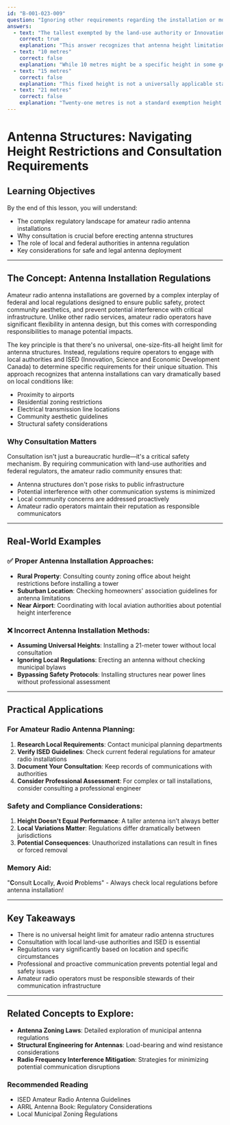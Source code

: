 ```yaml
---
id: "B-001-023-009"
question: "Ignoring other requirements regarding the installation or modification of an antenna system, what is the tallest antenna structure you could erect without public consultation?"
answers:
  - text: "The tallest exempted by the land-use authority or Innovation, Science and Economic Development Canada"
    correct: true
    explanation: "This answer recognizes that antenna height limitations can vary based on local jurisdictions and federal regulations. The correct approach is to consult both local land-use authorities (like municipal governments) and ISED, as they may have specific exemption criteria that differ depending on the specific location and zoning requirements. This ensures that amateur radio operators comply with both local and federal regulations regarding antenna structures."
  - text: "10 metres"
    correct: false
    explanation: "While 10 metres might be a specific height in some generic guidelines, it's not a universal standard. Antenna height restrictions vary significantly between different municipalities, land-use zones, and geographical contexts. Blindly assuming a fixed height without consulting local authorities could lead to regulatory violations."
  - text: "15 metres"
    correct: false
    explanation: "This fixed height is not a universally applicable standard for antenna installation. Different regions have unique zoning laws, and antenna height restrictions can depend on factors like proximity to airports, residential areas, and local infrastructure. Relying on a single, fixed measurement without consulting local authorities is incorrect and potentially problematic."
  - text: "21 metres"
    correct: false
    explanation: "Twenty-one metres is not a standard exemption height for antenna structures. Each location has unique regulatory requirements, and amateur radio operators must consult both local land-use authorities and ISED to determine specific height restrictions and consultation requirements for their particular installation."
---
```


# Antenna Structures: Navigating Height Restrictions and Consultation Requirements

## Learning Objectives
By the end of this lesson, you will understand:
- The complex regulatory landscape for amateur radio antenna installations
- Why consultation is crucial before erecting antenna structures
- The role of local and federal authorities in antenna regulation
- Key considerations for safe and legal antenna deployment

---

## The Concept: Antenna Installation Regulations

Amateur radio antenna installations are governed by a complex interplay of federal and local regulations designed to ensure public safety, protect community aesthetics, and prevent potential interference with critical infrastructure. Unlike other radio services, amateur radio operators have significant flexibility in antenna design, but this comes with corresponding responsibilities to manage potential impacts.

The key principle is that there's no universal, one-size-fits-all height limit for antenna structures. Instead, regulations require operators to engage with local authorities and ISED (Innovation, Science and Economic Development Canada) to determine specific requirements for their unique situation. This approach recognizes that antenna installations can vary dramatically based on local conditions like:
- Proximity to airports
- Residential zoning restrictions
- Electrical transmission line locations
- Community aesthetic guidelines
- Structural safety considerations

### Why Consultation Matters

Consultation isn't just a bureaucratic hurdle—it's a critical safety mechanism. By requiring communication with land-use authorities and federal regulators, the amateur radio community ensures that:
- Antenna structures don't pose risks to public infrastructure
- Potential interference with other communication systems is minimized
- Local community concerns are addressed proactively
- Amateur radio operators maintain their reputation as responsible communicators

---

## Real-World Examples

### ✅ Proper Antenna Installation Approaches:
- **Rural Property**: Consulting county zoning office about height restrictions before installing a tower
- **Suburban Location**: Checking homeowners' association guidelines for antenna limitations
- **Near Airport**: Coordinating with local aviation authorities about potential height interference

### ❌ Incorrect Antenna Installation Methods:
- **Assuming Universal Heights**: Installing a 21-meter tower without local consultation
- **Ignoring Local Regulations**: Erecting an antenna without checking municipal bylaws
- **Bypassing Safety Protocols**: Installing structures near power lines without professional assessment

---

## Practical Applications

### For Amateur Radio Antenna Planning:
1. **Research Local Requirements**: Contact municipal planning departments
2. **Verify ISED Guidelines**: Check current federal regulations for amateur radio installations
3. **Document Your Consultation**: Keep records of communications with authorities
4. **Consider Professional Assessment**: For complex or tall installations, consider consulting a professional engineer

### Safety and Compliance Considerations:
1. **Height Doesn't Equal Performance**: A taller antenna isn't always better
2. **Local Variations Matter**: Regulations differ dramatically between jurisdictions
3. **Potential Consequences**: Unauthorized installations can result in fines or forced removal

### Memory Aid:
"**C**onsult **L**ocally, **A**void **P**roblems" - Always check local regulations before antenna installation!

---

## Key Takeaways

- There is no universal height limit for amateur radio antenna structures
- Consultation with local land-use authorities and ISED is essential
- Regulations vary significantly based on location and specific circumstances
- Professional and proactive communication prevents potential legal and safety issues
- Amateur radio operators must be responsible stewards of their communication infrastructure

---

## Related Concepts to Explore:
- **Antenna Zoning Laws**: Detailed exploration of municipal antenna regulations
- **Structural Engineering for Antennas**: Load-bearing and wind resistance considerations
- **Radio Frequency Interference Mitigation**: Strategies for minimizing potential communication disruptions

### Recommended Reading
- ISED Amateur Radio Antenna Guidelines
- ARRL Antenna Book: Regulatory Considerations
- Local Municipal Zoning Regulations